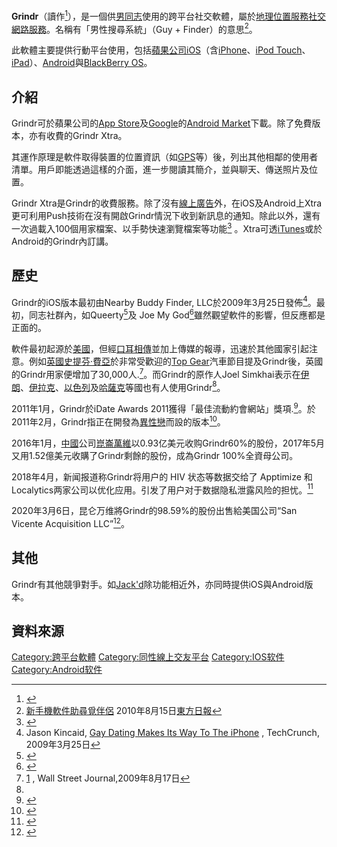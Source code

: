 {{multiple issues|
{{expand|time=2018-04-03T03:21:35+00:00}}
{{refimprove|time=2018-04-03T03:21:35+00:00}}
{{update|time=2018-04-03T03:21:35+00:00}}
}}
{{noteTA|G1=IT}}
{{Infobox software
| name                   = Grindr
| title                  = Grindr
| logo                   = Grindr Logo Black.svg
| screenshot             = 
| caption                = 
| collapsible            = 
| author                 = Nearby Buddy Finder, LLC. 
| developer              = 
| released               = {{Start date|2009|03|25}}
| discontinued           = 
| latest release version = Android 版本：1.0.3<ref name=androidmarket>{{Cite web |url=https://market.android.com/details?id=com.grindrapp.android |title=Android Market |accessdate=2011-04-11 |archive-date=2011-10-20 |archive-url=https://web.archive.org/web/20111020152030/https://market.android.com/details?id=com.grindrapp.android |dead-url=no }}</ref>;  iOS版本：1.5.1<ref name=itune>{{Cite web |url=http://itunes.apple.com/us/app/grindr-gay-bi-curious-guy/id308956623?mt=8 |title=iTune |accessdate=2011-04-29 |archive-date=2017-03-31 |archive-url=https://web.archive.org/web/20170331085006/https://itunes.apple.com/us/app/grindr-gay-bi-curious-guy/id308956623?mt=8 |dead-url=no }}</ref>
| latest release date    = Android 版本：{{Start date and age|2011|3|14}}<ref name=androidmarket /> / iOS版本：{{Start date and age|2011|4|12}} <ref name=itune />
| latest preview version = Blackberry OS版本：? 
| latest preview date    = <!-- {{Start date and age|YYYY|MM|DD}} -->
| frequently updated     = 
| programming language   = 
| operating system       = [[Android|Android]]、[[BlackBerry_OS|BlackBerry OS]]及[[iOS|iOS]]
| platform               = 
| engine               =
| size                   = 
| language               = [[英語|英語]]
| status                 = 
| genre                  = 地理[[社交軟件|社交軟件]]
| license                = [[專有軟件|專有軟件]]
| website                = [http://www.grindr.com/ Grindr.com]
}}
'''Grindr'''（讀作{{IPA|/graɪndɚ/}}<ref>{{Cite web |url=http://grindr.com/xtra/broadcast/ |title=http://grindr.com/xtra/broadcast/ |access-date=2011-05-30 |archive-url=https://web.archive.org/web/20110521082037/http://grindr.com/xtra/broadcast/ |archive-date=2011-05-21 |dead-url=yes }}</ref>），是一個供[[男同志|男同志]]使用的跨平台社交軟體，屬於[[地理位置服務|地理位置服務]][[社交網路服務|社交網路服務]]。名稱有「男性搜尋系統」（Guy + Finder）的意思<ref>[http://orientaldaily.on.cc/cnt/china_world/20100815/00180_023.html 新手機軟件助尋覓伴侶] {{Wayback|url=http://orientaldaily.on.cc/cnt/china_world/20100815/00180_023.html |date=20160305074843 }} 2010年8月15日[[東方日報_(香港)|東方日報]]</ref>。

此軟體主要提供行動平台使用，包括[[蘋果公司|蘋果公司]][[iOS|iOS]]（含[[iPhone|iPhone]]、[[iPod_Touch|iPod Touch]]、[[iPad|iPad]]）、[[Android|Android]]與[[BlackBerry_OS|BlackBerry OS]]。

== 介紹 ==
Grindr可於蘋果公司的[[App_Store|App Store]]及[[Google|Google]]的[[Android_Market|Android Market]]下載。除了免費版本，亦有收費的Grindr Xtra。

其運作原理是軟件取得裝置的位置資訊（如[[GPS|GPS]]等）後，列出其他相鄰的使用者清單。用戶即能透過這樣的介面，進一步閱讀其簡介，並與聊天、傳送照片及位置。

Grindr Xtra是Grindr的收費服務。除了沒有[[网络广告|線上廣告]]外，在iOS及Android上Xtra更可利用Push技術在沒有開啟Grindr情況下收到新訊息的通知。除此以外，還有一次過載入100個用家檔案、以手勢快速瀏覽檔案等功能<ref>{{Cite web |url=http://itunes.apple.com/us/app/grindr-x-tra/id319881193?mt=8 |title=存档副本 |accessdate=2011-04-11 |archive-date=2018-09-18 |archive-url=https://web.archive.org/web/20180918184121/https://itunes.apple.com/us/app/grindr-x-tra/id319881193?mt=8 |dead-url=no }}</ref> 。Xtra可透[[iTunes|iTunes]]或於Android的Grindr內訂講。

== 歷史 ==
Grindr的iOS版本最初由Nearby Buddy Finder, LLC於2009年3月25日發佈<ref>Jason Kincaid, [http://www.techcrunch.com/2009/03/25/gay-dating-makes-its-way-to-the-iphone/ Gay Dating Makes Its Way To The iPhone] {{Wayback|url=http://www.techcrunch.com/2009/03/25/gay-dating-makes-its-way-to-the-iphone/ |date=20200812120642 }}, TechCrunch, 2009年3月25日</ref>。最初，同志社群內，如Queerty<ref>{{Cite web |url=http://www.queerty.com/cruise-local-guys-via-gps-20090326/ |title=Cruise Local Guys On Your iPhone |accessdate=2011-04-10 |archive-date=2018-09-18 |archive-url=https://web.archive.org/web/20180918184226/https://www.queerty.com/cruise-local-guys-via-gps-20090326 |dead-url=no }}</ref>及 Joe My God<ref>{{Cite web |url=http://joemygod.blogspot.com/2009/03/q-location-right-behind-you-dude.html |title=存档副本 |accessdate=2011-04-10 |archive-date=2020-08-14 |archive-url=https://web.archive.org/web/20200814175901/http://joemygod.blogspot.com/2009/03/q-location-right-behind-you-dude.html |dead-url=no }}</ref>雖然觀望軟件的影響，但反應都是正面的。

軟件最初起源於[[美國|美國]]，但經[[口口相传|口耳相傳]]並加上傳媒的報導，迅速於其他國家引起注意。例如[[英國|英國]][[史提芬·費亞|史提芬·費亞]]於非常受歡迎的[[Top_Gear|Top Gear]]汽車節目提及Grindr後，英國的Grindr用家便增加了30,000人.<ref name=wsj>[http://blogs.wsj.com/digits/2009/08/17/app-watch-grindr-says-its-more-than-a-hook-up-service/] {{Wayback|url=http://blogs.wsj.com/digits/2009/08/17/app-watch-grindr-says-its-more-than-a-hook-up-service/ |date=20110830052133 }}, Wall Street Journal,2009年8月17日</ref>。而Grindr的原作人Joel Simkhai表示在[[伊朗|伊朗]]、[[伊拉克|伊拉克]]、[[以色列|以色列]]及[[哈薩克|哈薩克]]等國也有人使用Grindr<ref name=wsj />。

2011年1月，Grindr於iDate Awards 2011獲得「最佳流動約會網站」獎項.<ref>{{cite web |url=http://blog.grindr.com/2011/01/grindr-named-%E2%80%98best-mobile-dating-site%E2%80%99-at-2011-idate-awards/ |title=存档副本 |accessdate=2012-04-25 |deadurl=yes |archiveurl=https://web.archive.org/web/20120311215017/http://blog.grindr.com/2011/01/grindr-named-%E2%80%98best-mobile-dating-site%E2%80%99-at-2011-idate-awards/ |archivedate=2012-03-11 }}</ref>。於2011年2月，Grindr指正在開發為[[異性戀|異性戀]]而設的版本<ref>{{Cite web |url=http://www.guardian.co.uk/technology/2011/feb/06/grindr-gay-straight-dating |title=Grindr app goes straight – but there are different rules for women |accessdate=2011-04-11 |archive-date=2013-01-13 |archive-url=https://www.webcitation.org/6DdThJdMc?url=http://www.guardian.co.uk/technology/2011/feb/06/grindr-gay-straight-dating |dead-url=no }}</ref>。

2016年1月，[[中國|中國]]公司[[崑崙萬維|崑崙萬維]]以0.93亿美元收购Grindr60%的股份，2017年5月又用1.52億美元收購了Grindr剩餘的股份，成為Grindr 100%全資母公司。

2018年4月，新闻报道称Grindr将用户的 HIV 状态等数据交给了 Apptimize 和 Localytics两家公司以优化应用。引发了用户对于数据隐私泄露风险的担忧。<ref>{{Cite web |url=http://www.qdaily.com/articles/51756.html |title=用户HIV状态被全盘托出，同志应用 Grindr 陷入隐私丑闻 |accessdate=2018-04-05 |archive-date=2020-02-01 |archive-url=https://web.archive.org/web/20200201020617/http://www.qdaily.com/articles/51756.html |dead-url=no }}</ref>

2020年3月6日，昆仑万维將Grindr的98.59%的股份出售給美国公司“San Vicente Acquisition LLC”<ref>{{Cite web |url=https://www.voachinese.com/a/Grindr-Chinese-Owner-To-Sell-It-For-608-million-Dollars-20200306/5317997.html |title=中国昆仑万维以6亿多美元出售同性恋社交平台Grindr |access-date=2020-03-06 |archive-date=2022-02-07 |archive-url=https://web.archive.org/web/20220207180428/https://www.voachinese.com/a/Grindr-Chinese-Owner-To-Sell-It-For-608-million-Dollars-20200306/5317997.html |dead-url=no }}</ref>。

== 其他 ==
Grindr有其他競爭對手。如[[Jack'd|Jack'd]]除功能相近外，亦同時提供iOS與Android版本。

== 資料來源 ==
{{reflist|2}}

[[Category:跨平台軟體|Category:跨平台軟體]]
[[Category:同性線上交友平台|Category:同性線上交友平台]]
[[Category:IOS软件|Category:IOS软件]]
[[Category:Android软件|Category:Android软件]]